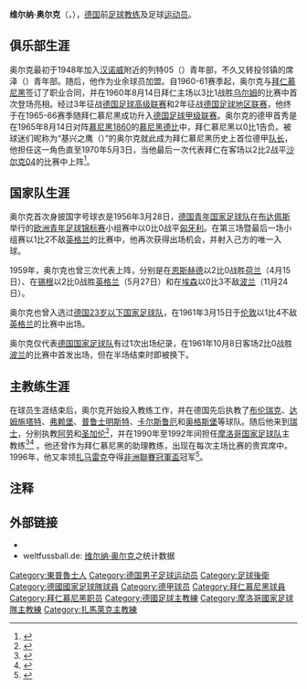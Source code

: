 {{Infobox football biography            
| name = 维尔纳·奥尔克
| image = 
| fullname = {{lang|de|Werner Olk}}
| height = {{Height|m=1.74}}
| birth_date = {{birth date and age|1938|1|18|df=y}} 
| birth_place = {{flag|纳粹德国}}[[奧斯特魯達|奧斯特魯達]]
| death_date =  
| death_place =  
| currentclub = 
| clubnumber = 
| position = [[後衛_(足球)|后卫]] 
| youthyears1    = 1948–
| youthclubs1    = 列特05
| youthyears2    = 
| youthclubs2    = 席泽
| years1 = 1956–1960
| clubs1 = {{link-de|汉诺威阿米尼亚|SV Arminia Hannover}}
| caps1  = 
| goals1 = 
| years2 = 1960–1970
| clubs2 = [[拜仁慕尼黑|拜仁慕尼黑]]
| caps2  = 266
| goals2 = 2
| nationalyears1 = 1956
| nationalteam1  = 德国青年队
| nationalcaps1  = 2
| nationalgoals1 = 1
| nationalyears2 = 1959
| nationalteam2  = 德国业余队
| nationalcaps2  = 3
| nationalgoals2 = 0
| nationalyears3 = 1961
| nationalteam3  = [[德國21歲以下國家足球隊|德国U-23]]
| nationalcaps3  = 1
| nationalgoals3 = 0
| nationalyears4 = 1961
| nationalteam4  = [[德国国家足球队|德国]]
| nationalcaps4  = 1  
| nationalgoals4 = 0 
| manageryears1  = 1970–1973
| managerclubs1  = [[阿勞足球俱樂部|阿劳]]
| manageryears2  = 1974–1975
| managerclubs2  = [[普鲁士明斯特|普鲁士明斯特]]
| manageryears3  = 1977–1978
| managerclubs3  = [[奥格斯堡足球俱乐部|奥格斯堡]]
| manageryears4  = 1978–1979
| managerclubs4  = [[布伦瑞克足球俱乐部|布伦瑞克]]
| manageryears5  = 1980–1982
| managerclubs5  = [[达姆施塔特足球俱乐部|达姆施塔特]]
| manageryears6  = 1982–1983
| managerclubs6  = [[弗赖堡足球俱乐部|弗赖堡]]
| manageryears7  = 1983–1985
| managerclubs7  = [[卡尔斯鲁厄足球俱乐部|卡尔斯鲁厄]]
| manageryears8  = 1985–1986
| managerclubs8  = [[圣加伦足球俱乐部|圣加伦]]
| manageryears9  = 1988–1989
| managerclubs9  = [[达姆施塔特足球俱乐部|达姆施塔特]]
| manageryears10 = 1990–1992
| managerclubs10 = [[摩洛哥国家足球队|摩洛哥]]
| manageryears11 = 1995–1997
| managerclubs11 = [[扎马雷克体育俱乐部|扎马雷克]]
}}

'''维尔纳·奥尔克'''（{{lang-de|'''Werner Olk'''}}，{{bd|1938年|1月18日|catIdx=Olk, Werner}}），[[德国|德国]]前[[足球|足球]][[教练|教练]]及足球[[运动员|运动员]]。

==俱乐部生涯==
奥尔克最初于1948年加入[[汉诺威|汉诺威]]附近的列特05（{{lang|de|SG Letter 05}}）青年部，不久又转投邻镇的席泽（{{lang|de|TuS Seelze}}）青年部。随后，他作为业余球员加盟{{link-de|汉诺威阿米尼亚|SV Arminia Hannover}}。自1960-61赛季起，奥尔克与[[拜仁慕尼黑|拜仁慕尼黑]]签订了职业合同，并在1960年8月14日拜仁主场以3比1战胜[[乌尔姆足球俱乐部|乌尔姆]]的比赛中首次登场亮相。经过3年征战[[德国足球高级联赛|德国足球高级联赛]]和2年征战[[德国足球地区联赛|德国足球地区联赛]]，他终于在1965-66赛季随拜仁慕尼黑成功升入[[德国足球甲级联赛|德国足球甲级联赛]]。奥尔克的德甲首秀是在1965年8月14日对阵[[慕尼黑1860|慕尼黑1860]]的[[慕尼黑德比|慕尼黑德比]]中，拜仁慕尼黑以0比1告负。被球迷们昵称为“基兴之鹰（{{lang|de|Adler von Giesing}}）”的奥尔克就此成为拜仁慕尼黑历史上首位德甲[[隊長_(足球)|队长]]，他担任这一角色直至1970年5月3日，当他最后一次代表拜仁在客场以2比2战平[[沙尔克04|沙尔克04]]的比赛中上阵<ref>{{de}}{{cite web|url=http://www.zeit.de/2005/37/_Der_Franz_wollte_frei_sein_ |title=Der Franz wollte frei sein |publisher=Zeit Online |date=| accessdate = 2013-07-13 }}</ref>。

==国家队生涯==
奥尔克首次身披国字号球衣是1956年3月28日，[[德国青年国家足球队|德国青年国家足球队]]在[[布达佩斯|布达佩斯]]举行的[[欧洲青年足球锦标赛|欧洲青年足球锦标赛]]小组赛中以0比0战平[[匈牙利青年国家足球队|匈牙利]]。在第三场暨最后一场小组赛以1比2不敌[[英格兰青年足球代表队|英格兰]]的比赛中，他再次获得出场机会，并射入己方的唯一入球。

1959年，奥尔克也曾三次代表{{link-de|德国业余国家足球队|Deutsche Fußballnationalmannschaft der Amateure}}上阵，分别是在[[恩斯赫德|恩斯赫德]]以2比0战胜[[荷兰业余国家足球队|荷兰]]（4月15日）、在[[锡根|锡根]]以2比0战胜[[英格兰业余足球代表队|英格兰]]（5月27日）和在[[埃森|埃森]]以0比3不敌[[波兰业余国家足球队|波兰]]（11月24日）。

奥尔克也曾入选过[[德国21岁以下国家足球队|德国23岁以下国家足球队]]，在1961年3月15日于[[伦敦|伦敦]]以1比4不敌[[英格兰21岁以下足球代表队|英格兰]]的比赛中出场。

奥尔克仅代表[[德国国家足球队|德国国家足球队]]有过1次出场纪录，在1961年10月8日客场2比0战胜[[波兰国家足球队|波兰]]的比赛中首发出场，但在半场结束时即被换下。

==主教练生涯==
在球员生涯结束后，奥尔克开始投入教练工作，并在德国先后执教了[[布伦瑞克足球俱乐部|布伦瑞克]]、[[达姆施塔特足球俱乐部|达姆施塔特]]、[[弗赖堡足球俱乐部|弗赖堡]]、[[普鲁士明斯特|普鲁士明斯特]]、[[卡尔斯鲁厄足球俱乐部|卡尔斯鲁厄]]和[[奥格斯堡足球俱乐部|奥格斯堡]]等球队。随后他来到[[瑞士|瑞士]]，分别执教[[阿勞足球俱樂部|阿劳]]和[[圣加伦足球俱乐部|圣加伦]]<ref>{{en}}{{cite web | url = http://www.rsssf.com/players/trainers-zwit-clubs.html | title = Switzerland - Trainers of First and Second Division Clubs | publisher = RSSSF | date = 2007-06-20 | accessdate = 2012-10-14 | first = Erik | last = Garin | archive-date = 2008-06-27 | archive-url = https://web.archive.org/web/20080627223859/http://www.rsssf.com/players/trainers-zwit-clubs.html | dead-url = no }}</ref>，并在1990年至1992年间担任[[摩洛哥国家足球队|摩洛哥国家足球队]]主教练<ref>{{en}}{{cite web | url = http://www.rsssf.com/tables/92a.html | title = African Nations Cup 1992 | publisher = RSSSF | date = 2002-09-23 | accessdate = 2012-10-14 | first1 = Josef | last1 = Bobrowsky | first2 = François | last2 = Mazet | archive-date = 2001-01-09 | archive-url = https://web.archive.org/web/20010109082600/http://www.rsssf.com/tables/92a.html | dead-url = no }}</ref><ref>{{en}}{{cite web | url = http://www.rsssf.com/miscellaneous/maro-coach.html | title = Morocco National Team Coaches | publisher = RSSSF | date = 2006-01-24 | accessdate = 2012-10-14 | first = Hassanin | last = Mubarak | archive-date = 2014-07-28 | archive-url = https://web.archive.org/web/20140728214616/http://rsssf.com/miscellaneous/maro-coach.html | dead-url = no }}</ref> 。他还曾作为拜仁慕尼黑的助理教练，出现在每次主场比赛的贵宾席中。1996年，他又率领[[扎马雷克体育俱乐部|扎马雷克]]夺得[[非洲聯賽冠軍盃|非洲聯賽冠軍盃]]冠军<ref>{{cite web | url = http://www.rsssf.com/tablesa/afcup96.html | title = African Club Competitions 1996 | publisher = RSSSF | date = 9 July 2009 | accessdate = 14 October 2012 | first = Karel | last = Stokkermans | archive-date = 2020-02-20 | archive-url = https://web.archive.org/web/20200220070441/http://rsssf.com/tablesa/afcup96.html | dead-url = no }}</ref>。

==注释==
{{reflist}}

==外部链接==
* {{Fussballdaten|olkwerner}}
* weltfussball.de: [http://www.worldfootball.net/spieler_profil/werner-olk/ 维尔纳·奥尔克]之统计数据  {{de icon}}

{{DEFAULTSORT:Olk, Werner}}
[[Category:東普魯士人|Category:東普魯士人]]
[[Category:德国男子足球运动员|Category:德国男子足球运动员]]
[[Category:足球後衛|Category:足球後衛]]
[[Category:德國國家足球隊球員|Category:德國國家足球隊球員]]
[[Category:德甲球员|Category:德甲球员]]
[[Category:拜仁慕尼黑球員|Category:拜仁慕尼黑球員]]
[[Category:拜仁慕尼黑职员|Category:拜仁慕尼黑职员]]
[[Category:德國足球主教練|Category:德國足球主教練]]
[[Category:摩洛哥國家足球隊主教練|Category:摩洛哥國家足球隊主教練]]
[[Category:扎馬萊克主教練|Category:扎馬萊克主教練]]
